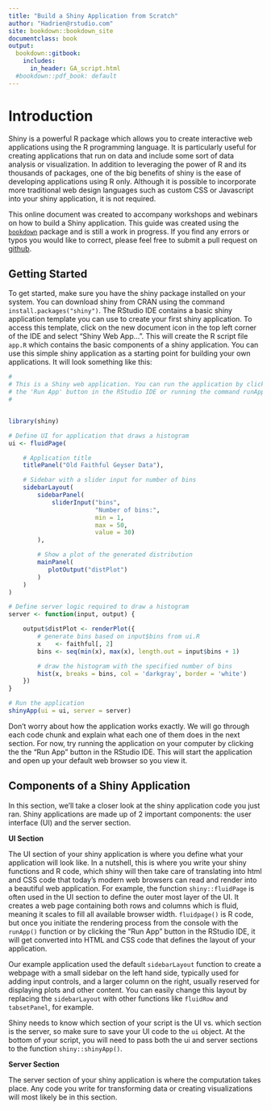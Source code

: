 ```yaml
---
title: "Build a Shiny Application from Scratch"
author: "Hadrien@rstudio.com"
site: bookdown::bookdown_site
documentclass: book
output:
  bookdown::gitbook:
    includes:
      in_header: GA_script.html
  #bookdown::pdf_book: default
---
```


# Introduction

Shiny is a powerful R package which allows you to create interactive web applications using the R programming language. It is particularly useful for creating applications that run on data and include some sort of data analysis or visualization. In addition to leveraging the power of R and its thousands of packages, one of the big benefits of shiny is the ease of developing applications using R only. Although it is possible to incorporate more traditional web design languages such as custom CSS or Javascript into your shiny application, it is not required.

This online document was created to accompany workshops and webinars on how to build a Shiny application. This guide was created using the [`bookdown`](https://bookdown.org/yihui/bookdown/) package and is still a work in progress. If you find any errors or typos you would like to correct, please feel free to submit a pull request on [github](https://github.com/hdykiel/shiny-guide).

## Getting Started

To get started, make sure you have the shiny package installed on your system. You can download shiny from CRAN using the command `install.packages("shiny")`. The RStudio IDE contains a basic shiny application template you can use to create your first shiny application. To access this template, click on the new document icon in the top left corner of the IDE and select "Shiny Web App...". This will create the R script file `app.R` which contains the basic components of a shiny application. You can use this simple shiny application as a starting point for building your own applications. It will look something like this: 

```r

#
# This is a Shiny web application. You can run the application by clicking
# the 'Run App' button in the RStudio IDE or running the command runApp("app.R").
#


library(shiny)

# Define UI for application that draws a histogram
ui <- fluidPage(

    # Application title
    titlePanel("Old Faithful Geyser Data"),

    # Sidebar with a slider input for number of bins
    sidebarLayout(
        sidebarPanel(
            sliderInput("bins",
                        "Number of bins:",
                        min = 1,
                        max = 50,
                        value = 30)
        ),

        # Show a plot of the generated distribution
        mainPanel(
           plotOutput("distPlot")
        )
    )
)

# Define server logic required to draw a histogram
server <- function(input, output) {

    output$distPlot <- renderPlot({
        # generate bins based on input$bins from ui.R
        x    <- faithful[, 2]
        bins <- seq(min(x), max(x), length.out = input$bins + 1)

        # draw the histogram with the specified number of bins
        hist(x, breaks = bins, col = 'darkgray', border = 'white')
    })
}

# Run the application
shinyApp(ui = ui, server = server)

```


Don't worry about how the application works exactly. We will go through each code chunk and explain what each one of them does in the next section. For now, try running the application on your computer by clicking the the "Run App" button in the RStudio IDE. This will start the application and open up your default web browser so you view it.

## Components of a Shiny Application

In this section, we'll take a closer look at the shiny application code you just ran. Shiny applications are made up of 2 important components: the user interface (UI) and the server section.

**UI Section** 

The UI section of your shiny application is where you define what your application will look like. In a nutshell, this is where you write your shiny functions and R code, which shiny will then take care of translating into html and CSS code that today's modern web browsers can read and render into a beautiful web application. For example, the function `shiny::fluidPage` is often used in the UI section to define the outer most layer of the UI. It creates a web page containing both rows and columns which is fluid, meaning it scales to fill all available browser width. `fluidpage()` is R code, but once you initiate the rendering process from the console with the `runApp()` function or by clicking the "Run App" button in the RStudio IDE, it will get converted into HTML and CSS code that defines the layout of your application.

Our example application used the default `sidebarLayout` function to create a webpage with a small sidebar on the left hand side, typically used for adding input controls, and a larger column on the right, usually reserved for displaying plots and other content. You can easily change this layout by replacing the `sidebarLayout` with other functions like `fluidRow` and `tabsetPanel`, for example.


Shiny needs to know which section of your script is the UI vs. which section is the server, so make sure to save your UI code to the `ui` object. At the bottom of your script, you will need to pass both the ui and server sections to the function `shiny::shinyApp()`.

**Server Section** 

The server section of your shiny application is where the computation takes place. Any code you write for transforming data or creating visualizations will most likely be in this section.

